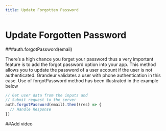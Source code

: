 ```yaml
---
title: Update Forgotten Password 
---
```

# Update Forgotten Password 

###auth.forgotPassword(email)

There’s a high chance you forget your password thus a very important feature is to add the forgot password option into your app. This method allows you to update the password of a user account if the user is not authenticated. Grandeur validates a user with phone authentication in this case. 
Use of forgotPassword method has been illustrated in the example below

```js
// Get user data from the inputs and
// Submit request to the server
auth.forgotPassword(email).then((res) => {
  // Handle Response
})
```

##Add video


